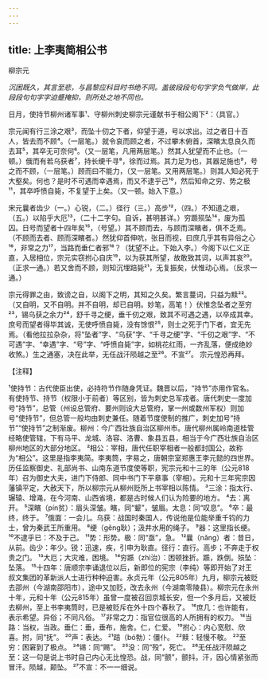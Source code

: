 ```yaml
---
---
---
```

title: 上李夷简相公书
---



柳宗元

*沉困既久，其言至悲，与昌黎应科目时书绝不同。盖彼段段句句字字负气做岸，此段段句句字字迫蹙掩抑，则所处之地不同也。*

日月，使持节柳州诸军事¹、守柳州刺史柳宗元谨献书于相公阁下²：（具官。）

宗元闻有行三涂之艰³，而坠十仞之下者，仰望于道，号以求出。过之者日十百人，皆去而不顾⁴。（一层笔。）就令哀而顾之者，不过攀木俯首，深矉太息良久而去耳⁵，其卒无可奈何⁶。（又一层笔，凡用两层笔。）然其人犹望而不止也。（一顿。）俄而有若乌获者⁷，持长绠千寻⁸，徐而过焉。其力足为也，其器足施也⁹，号之而不顾，（一层笔。）顾而曰不能力，（又一层笔。又用两层笔。）则其人知必死于大壑矣。何也？是时不可遇而幸遇焉，而又不逮乎己¹⁰，然后知命之穷、势之极¹¹，其卒呼愤自毙，不复望于上矣。（又一顿。始入下意。）

宋元曩者齿少（一。）心锐，（二。）径行（三。）高步¹²，（四。）不知道之艰，（五。）以陷乎大厄¹³，（二十二字句。自诉，甚明甚详。）穷踬殒坠¹⁴，废为孤囚。日号而望者十四年矣¹⁵，（号望。）其不顾而去，与顾而深矉者，俱不乏焉。（不顾而去者、顾而深矉者。）然犹仰首伸吭，张目而视，曰庶几乎其有异俗之心¹⁶，非常之力¹⁷，当路而垂仁者邪¹⁸？（犹望不止。下始入李。）今阁下以仁义正直，入居相位，宗元实窃拊心自庆¹⁹，以为获其所望，故敢致其词，以声其哀²⁰。（正求一通。）若又舍而不顾，则知沉埋踣毙²¹，无复振矣，伏惟动心焉。（反求一通。）

宗元得罪之由，致谤之自，以阁下之明，其知之久矣。繁言蔓词，只益为黩²²。（又自明，又不自明。并不自明，却已自明。妙笔，高笔！）伏惟念坠者之至穷²³，锡乌获之余力²⁴，舒千寻之绠，垂千仞之艰，致其不可遇之遇，以卒成其幸。庶号而望者得毕其诚，无使呼愤自毙，没有馀恨²⁵，则士之死于门下者，宜无先焉。（看他拉拉杂杂，将“坠者”字、“乌获”字、“千寻之绠”字、“千仞之艰”字、“不可遇”字、“幸遇”字、“号”字、“呼愤自毙”字，如桃花红雨，一齐乱落，便成绝妙收煞。）生之通塞，决在此举，无任战汗陨越之至²⁶。不宣²⁷。
宗元惶恐再拜。

【注释】

¹使持节：古代使臣出使，必持符节作随身凭证。魏晋以后，“持节”亦用作官名。有使持节、持节（权限小于前者）等区别，皆为刺史总军戎者。唐代刺史一度加号“持节”，总管（州设总管府、要州则设大总管府，掌一州或数州军权）则加号“使持节”，但总管一般均由刺史兼任。随着节度使制的推广，刺史加号“持节”“使持节”之制渐废。柳州：今广西壮族自治区柳州市。唐代柳州属岭南道桂管经略使管辖，下有马平、龙城、洛容、洛曹、象县五县，相当于今广西壮族自治区柳州地区的大部分地区。
²相公：宰相，唐代任职宰相者一般都封国公，故称为“相公”。这里是指李夷简。李夷筒，字易之，唐朝宗室郑惠王李元懿的四世界。历任监察御史、礼部尚书、山南东道节度使等职，宪宗元和十三的年（公元818年）召为御史大夫，进门下侍郎、同中书门下平章事（宰相）。元和十三年宪宗因藩镇平定，大赦天下，所以柳宗元从柳州贬所上书宰相以陈情。
³三涂：指太行、辗辕、增渑，在今河南、山西省境，都是古时候人们认为险要的地方。
⁴去：离开。
⁵深矉（pín贫）：眉头深皱。矉，同“颦”，皱眉。太息：同“叹息”。
⁶卒：最终，终于。
⁷俄面：一会儿。乌获：战国时秦国人，传说他是位能举重千钧的力士，曾为秦武王所重用。
⁸绠（gěng耿）；汲井水用的绳子。
⁹器：这里指长绠。
¹⁰不逮乎已：不及于己。
¹¹势：形势。极：同“亟”，急。
¹²曩（nǎng）者：昔日，从前。齿少：年少。锐：迅速，疾，引申为耿直。径行：直行。高步；不奔走于权贵之门。
¹³大厄；大灾难，困境。
¹⁴穷踬（zhì治）：困顿挫折。踬，跌倒。殒坠：坠落。
¹⁵十四年：唐顺宗李诵退位以后，新即位的宪宗（李纯）等即开始了对王叔文集团的革新派人士进行种种迫害。永贞元年（公元805年）九月，柳宗元被贬去邵州（今湖南邵阳市），途中又加贬，改去永州（今湖南零陵县）。柳宗元在永州十年，元和十年（公元815年）虽曾一度被召回京城长安，但一个多月后，又被贬去柳州，至上书李夷筒时，已是被贬斥在外十四个春秋了。
¹⁶庶几：也许能有，表示希望。异俗；不同凡俗。
¹⁷非常之力：指官位很高的人所拥有的权力。
¹⁸当路：当权，当政。垂仁：垂，垂布，施舍。仁，仁爱。
¹⁹拊心：内心宽慰、欣喜。拊，同“抚”。
²⁰声：表达。
²¹踣（bó勃）：僵仆。
²²黩：轻慢不敬。
²³至穷：困窘到了极点。
²⁴锡：同“赐”。
²⁵没：同“殁”，死亡。
²⁶无任战汗陨越之至：这一句是说上书时自己内心无比惶恐。战，同“颤”，颤抖。汗，因心情紧张而冒汗。陨越，颠坠。
²⁷不宣：不一一细说。